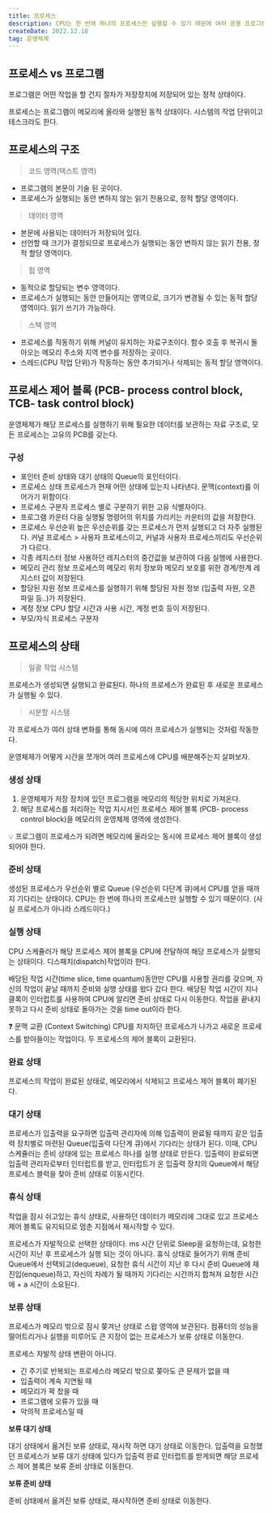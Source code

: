 ```yaml
---
title: 프로세스
description: CPU는 한 번에 하나의 프로세스만 실행할 수 있기 때문에 여러 응용 프로그램이 실행되려면 운영체제가 적절히 CPU을 배분해주어야 한다. 시분할 시스템에서 운영체제가 프로그램을 관리 및 실행하는 과정을 살펴보자.
createDate: 2022.12.18
tag: 운영체제
---
```


## 프로세스 vs 프로그램

프로그램은 어떤 작업을 할 건지 절차가 저장장치에 저장되어 있는 정적 상태이다.

프로세스는 프로그램이 메모리에 올라와 실행된 동적 상태이다. 시스템의 작업 단위이고 테스크라도 한다.

<Picture src="process1.png" />

## 프로세스의 구조

> 코드 영역(텍스트 영역)

- 프로그램의 본문이 기술 된 곳이다.
- 프로세스가 실행되는 동안 변하지 않는 읽기 전용으로, 정적 할당 영역이다.

> 데이터 영역

- 본문에 사용되는 데이터가 저장되어 있다.
- 선언할 때 크기가 결정되므로 프로세스가 실행되는 동안 변하지 않는 읽기 전용, 정적 할당 영역이다.

> 힙 영역

- 동적으로 할당되는 변수 영역이다.
- 프로세스가 실행되는 동안 만들어지는 영역으로, 크기가 변경될 수 있는 동적 할당 영역이다. 읽기 쓰기가 가능하다.

> 스택 영역

- 프로세스를 작동하기 위해 커널이 유지하는 자료구조이다. 함수 호출 후 복귀시 돌아오는 메모리 주소와 지역 변수를 저장하는 곳이다.
- 스레드(CPU 작업 단위)가 작동하는 동안 추가되거나 삭제되는 동적 할당 영역이다.

## 프로세스 제어 블록 (PCB- process control block, TCB- task control block)

운영체제가 해당 프로세스를 실행하기 위해 필요한 데이터를 보관하는 자료 구조로, 모든 프로세스는 고유의 PCB를 갖는다.

### 구성

- 포인터
  준비 상태와 대기 상태의 Queue의 포인터이다.
- 프로세스 상태
  프로세스가 현재 어떤 상태에 있는지 나타낸다.
  문맥(context)를 이어가기 위함이다.
- 프로세스 구분자
  프로세스 별로 구분하기 위한 고유 식별자이다.
- 프로그램 카운터
  다음 실행될 명령어의 위치를 가리키는 카운터의 값을 저장한다.
- 프로세스 우선순위
  높은 우선순위를 갖는 프로세스가 먼저 실행되고 더 자주 실행된다.
  커널 프로세스 > 사용자 프로세스이고, 커널과 사용자 프로세스끼리도 우선순위가 다르다.
- 각종 레지스터 정보
  사용하던 레지스터의 중간값을 보관하여 다음 실행에 사용한다.
- 메모리 관리 정보
  프로세스의 메모리 위치 정보와 메모리 보호를 위한 경계/한계 레지스터 값이 저장된다.
- 할당된 자원 정보
  프로세스를 실행하기 위해 할당된 자원 정보 (입출력 자원, 오픈 파일 등..)가 저장된다.
- 계정 정보
  CPU 할당 시간과 사용 시간, 계정 번호 등이 저장된다.
- 부모/자식 프로세스 구분자

## 프로세스의 상태

> 일괄 작업 시스템

프로세스가 생성되면 실행되고 완료된다. 하나의 프로세스가 완료된 후 새로운 프로세스가 실행될 수 있다.

> 시분할 시스템

각 프로세스가 여러 상태 변화를 통해 동시에 여러 프로세스가 실행되는 것처럼 작동한다.

운영체제가 어떻게 시간을 쪼개어 여러 프로세스에 CPU를 배분해주는지 살펴보자.

<Picture src="process2.png" height={600} />

### 생성 상태

1. 운영체제가 저장 장치에 있던 프로그램을 메모리의 적당한 위치로 가져온다.
2. 해당 프로세스를 처리하는 작업 지시서인 프로세스 제어 블록 (PCB- process control block)을 메모리의 운영체제 영역에 생성한다.

<aside>
💡 프로그램이 프로세스가 되려면 메모리에 올라오는 동시에 프로세스 제어 블록이 생성되어야 한다.

</aside>

### 준비 상태

생성된 프로세스가 우선순위 별로 Queue (우선순위 다단계 큐)에서 CPU를 얻을 때까지 기다리는 상태이다. CPU는 한 번에 하나의 프로세스만 실행할 수 있기 때문이다. (사실 프로세스가 아니라 스레드이다.)

### 실행 상태

CPU 스케쥴러가 해당 프로세스 제어 블록을 CPU에 전달하여 해당 프로세스가 실행되는 상태이다. 디스패치(dispatch)작업이라 한다.

배당된 작업 시간(time slice, time quantum)동안만 CPU를 사용할 권리를 갖으며, 자신의 작업이 끝날 때까지 준비와 실행 상태를 왔다 갔다 한다. 배당된 작업 시간이 지나 클록이 인터럽트를 사용하여 CPU에 알리면 준비 상태로 다시 이동한다. 작업을 끝내지 못하고 다시 준비 상태로 돌아가는 것을 time out이라 한다.

<aside>
❓ 문맥 교환 (Context Switching)
CPU를 차지하던 프로세스가 나가고 새로운 프로세스를 받아들이는 작업이다. 두 프로세스의 제어 블록이 교환된다.

</aside>

### 완료 상태

프로세스의 작업이 완료된 상태로, 메모리에서 삭제되고 프로세스 제어 블록이 폐기된다.

### 대기 상태

프로세스가 입출력을 요구하면 입출력 관리자에 의해 입출력이 완료될 때까지 같은 입출력 장치별로 마련된 Queue(입출력 다단계 큐)에서 기다리는 상태가 된다. 이때, CPU 스케쥴러는 준비 상태에 있는 프로세스 하나를 실행 상태로 만든다.
입출력이 완료되면 입출력 관리자로부터 인터럽트를 받고, 인터럽트가 온 입출력 장치의 Queue에서 해당 프로세스 블럭을 찾아 준비 상태로 이동시킨다.

### 휴식 상태

작업을 잠시 쉬고있는 휴식 상태로, 사용하던 데이터가 메모리에 그대로 있고 프로세스 제어 블록도 유지되므로 멈춘 지점에서 재시작할 수 있다.

프로세스가 자발적으로 선택한 상태이다. ms 시간 단위로 Sleep을 요청하는데, 요청한 시간이 지난 후 프로세스가 실행 되는 것이 아니다. 휴식 상태로 들어가기 위해 준비 Queue에서 선택되고(dequeue), 요청한 휴식 시간이 지난 후 다시 준비 Queue에 재진입(enqueue)하고, 자신의 차례가 될 때까지 기다리는 시간까지 합쳐져 요청한 시간에 + a 시간이 소요된다.

### 보류 상태

프로세스가 메모리 밖으로 잠시 쫒겨난 상태로 스왑 영역에 보관된다. 컴퓨터의 성능을 떨어트리거나 실행을 미루어도 큰 지장이 없는 프로세스가 보류 상태로 이동한다.

프로세스 자발적 상태 변환이 아니다.

- 긴 주기로 반복되는 프로세스라 메모리 밖으로 쫒아도 큰 문제가 없을 때
- 입출력이 계속 지연될 때
- 메모리가 꽉 찼을 때
- 프로그램에 오류가 있을 때
- 악의적 프로세스일 때

**보류 대기 상태**

대기 상태에서 옮겨진 보류 상태로, 재시작 하면 대기 상태로 이동한다. 입출력을 요청했던 프로세스가 보류 대기 상태에 있다가 입출력 완료 인터럽트를 받게되면 해당 프로세스 제어 블록은 보류 준비 상태로 이동한다.

**보류 준비 상태**

준비 상태에서 옮겨진 보류 상태로, 재시작하면 준비 상태로 이동한다.
